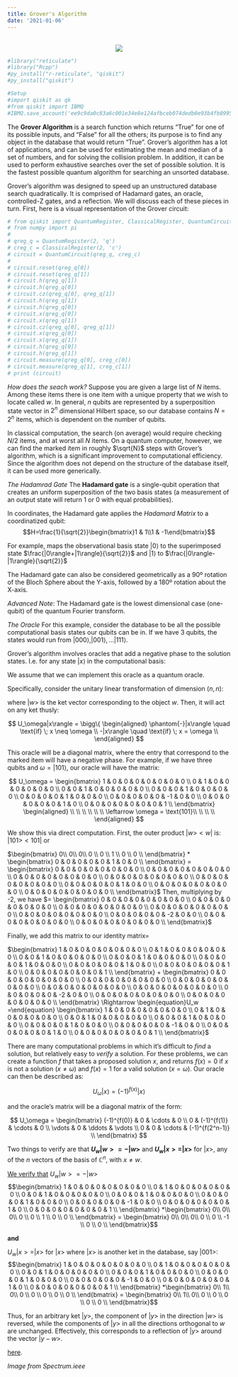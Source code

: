 ```yaml
---
title: Grover's Algorithm
date: '2021-01-06'
---
```

<center>
</br>
<img src="https://spectrum.ieee.org/image/MzEwMTk5OA.jpeg">
</center>
```r
#library("reticulate")
#library("Rcpp")
#py_install("r-reticulate", "qiskit")
#py_install("qiskit")
```

```python
#Setup
#import qiskit as qk
#from qiskit import IBMQ
#IBMQ.save_account('ee9c9da0c83a6c001e34e8e124afbceb074dedb0e93b4fb8995b0bbce8a75a2eb47538c95204f2a43923abf260a79e72d9bba4b279ffc5950e39396804f43984')
```


The **Grover Algorithm** is a search function which returns "True" for one of its possible inputs, and "False" for all the others; its purpose is to find any object in the database that would return "True". Grover's algorithm has a lot of applications, and can be used for estimating the mean and median of a set of numbers, and for solving the collision problem. In addition, it can be used to perform exhaustive searches over the set of possible solution. It is the fastest possible quantum algorithm for searching an unsorted database.

Grover's algorithm was designed to speed up an unstructured database search quadratically. It is comprised of Hadamard gates, an oracle, controlled-Z gates, and a reflection. We will discuss each of these pieces in turn. First, here is a visual representation of the Grover circuit:
```python
# from qiskit import QuantumRegister, ClassicalRegister, QuantumCircuit
# from numpy import pi
# 
# qreg_q = QuantumRegister(2, 'q')
# creg_c = ClassicalRegister(2, 'c')
# circuit = QuantumCircuit(qreg_q, creg_c)
# 
# circuit.reset(qreg_q[0])
# circuit.reset(qreg_q[1])
# circuit.h(qreg_q[1])
# circuit.h(qreg_q[0])
# circuit.cz(qreg_q[0], qreg_q[1])
# circuit.h(qreg_q[1])
# circuit.h(qreg_q[0])
# circuit.x(qreg_q[0])
# circuit.x(qreg_q[1])
# circuit.cz(qreg_q[0], qreg_q[1])
# circuit.x(qreg_q[0])
# circuit.x(qreg_q[1])
# circuit.h(qreg_q[0])
# circuit.h(qreg_q[1])
# circuit.measure(qreg_q[0], creg_c[0])
# circuit.measure(qreg_q[1], creg_c[1])
# print (circuit)
```

*How does the seach work?*
Suppose you are given a large list of $N$ items. Among these items there is one item with a unique property that we wish to locate called $w$. In general, <i>n</i> qubits are represented by a superposition state vector in $2^{n}$ dimensional Hilbert space, so our database contains $N=2^n$ items, which is dependent on the number of qubits.

In classical computation, the search (on average) would require checking $N/2$ items, and at worst all $N$ items. On a quantum computer, however, we can find the marked item in roughly $\sqrt{N}$ steps with Grover's algorithm, which is a significant improvement to computational efficiency. Since the algorithm does not depend on the structure of the database itself, it can be used more generically.

*The Hadamrad Gate*
The <b>Hadamard gate</b> is a single-qubit operation that creates an uniform superposition of the two basis states (a measurement of an output state will return 1 or 0 with equal probabilities).

In coordinates, the Hadamard gate applies the <i>Hadamard Matrix</i> to a coordinatized qubit:
$$H=\frac{1}{\sqrt{2}}\begin{bmatrix}1 & 1\\1 & -1\end{bmatrix}$$

For example, maps the observational basis state |0⟩ to the superimposed state $\frac{|0\rangle+|1\rangle}{\sqrt{2}}$ and |1⟩ to $\frac{|0\rangle-|1\rangle}{\sqrt{2}}$ 

The Hadamard gate can also be considered geometrically as a 90º rotation of the Bloch Sphere about the Y-axis, followed by a 180º rotation about the X-axis.

<i>Advanced Note</i>: The Hadamard gate is the lowest dimensional case (one-qubit) of the quantum Fourier transform.

*The Oracle*
For this example, consider the database to be all the possible computational basis states our qubits can be in. 
If we have 3 qubits, the states would run from  $|000\rangle, |001\rangle, \dots |111\rangle$.

Grover’s algorithm involves oracles that add a negative phase to the solution states. I.e. for any state $|x\rangle$ in the computational basis:

\begin{equation}
    f: \{0,1\}^n \mapsto \{0,1\} \mbox{ such that } f(w)=1 \mbox{ and } f(u)=0 \mbox{ for } u \not = w 
\end{equation}

We assume that we can implement this oracle as a quantum oracle.

Specifically, consider the unitary linear transformation of dimension $(n,n)$: 

\begin{equation}
  U_w = I - 2|w><w|  
\end{equation}

where $|w>$ is the ket vector corresponding to the object $w$. Then, it will act on any ket thusly:

$$
U_\omega|x\rangle = \bigg\{
\begin{aligned}
\phantom{-}|x\rangle \quad \text{if} \; x \neq \omega \\
-|x\rangle \quad \text{if} \; x = \omega \\
\end{aligned}
$$


This oracle will be a diagonal matrix, where the entry that correspond to the marked item will have a negative phase. For example, if we have three qubits and $\omega = |101\rangle$, our oracle will have the matrix:

$$
U_\omega = 
\begin{bmatrix}
1 & 0 & 0 & 0 & 0 & 0 & 0 & 0 \\
0 & 1 & 0 & 0 & 0 & 0 & 0 & 0 \\
0 & 0 & 1 & 0 & 0 & 0 & 0 & 0 \\
0 & 0 & 0 & 1 & 0 & 0 & 0 & 0 \\
0 & 0 & 0 & 0 & 1 & 0 & 0 & 0 \\
0 & 0 & 0 & 0 & 0 & -1 & 0 & 0 \\
0 & 0 & 0 & 0 & 0 & 0 & 1 & 0 \\
0 & 0 & 0 & 0 & 0 & 0 & 0 & 1 \\
\end{bmatrix}
\begin{aligned}
\\
\\
\\
\\
\\
\\
\leftarrow \omega = \text{101}\\
\\
\\
\\
\end{aligned}
$$

We show this via direct computation. First, the outer product $|w>$$<w|$ is: $|101>$$<101|$ or 

$\begin{bmatrix}
0\\
0\\
0\\
0 \\
0 \\
1 \\
0 \\
0 \\
\end{bmatrix} * 
\begin{bmatrix}
0 & 0 & 0 & 0 & 0 & 1 & 0 & 0 \\
\end{bmatrix}
=
\begin{bmatrix}
0 & 0 & 0 & 0 & 0 & 0 & 0 & 0 \\
0 & 0 & 0 & 0 & 0 & 0 & 0 & 0 \\
0 & 0 & 0 & 0 & 0 & 0 & 0 & 0 \\
0 & 0 & 0 & 0 & 0 & 0 & 0 & 0 \\
0 & 0 & 0 & 0 & 0 & 0 & 0 & 0 \\
0 & 0 & 0 & 0 & 0 & 1 & 0 & 0 \\
0 & 0 & 0 & 0 & 0 & 0 & 0 & 0 \\
0 & 0 & 0 & 0 & 0 & 0 & 0 & 0 \\
\end{bmatrix}$ Then, multiplying by -2, we have $=
\begin{bmatrix}
0 & 0 & 0 & 0 & 0 & 0 & 0 & 0 \\
0 & 0 & 0 & 0 & 0 & 0 & 0 & 0 \\
0 & 0 & 0 & 0 & 0 & 0 & 0 & 0 \\
0 & 0 & 0 & 0 & 0 & 0 & 0 & 0 \\
0 & 0 & 0 & 0 & 0 & 0 & 0 & 0 \\
0 & 0 & 0 & 0 & 0 & -2 & 0 & 0 \\
0 & 0 & 0 & 0 & 0 & 0 & 0 & 0 \\
0 & 0 & 0 & 0 & 0 & 0 & 0 & 0 \\
\end{bmatrix}$

Finally, we add this matrix to our identity matrix=

$\begin{bmatrix}
1 & 0 & 0 & 0 & 0 & 0 & 0 & 0 \\
0 & 1 & 0 & 0 & 0 & 0 & 0 & 0 \\
0 & 0 & 1 & 0 & 0 & 0 & 0 & 0 \\
0 & 0 & 0 & 1 & 0 & 0 & 0 & 0 \\
0 & 0 & 0 & 0 & 1 & 0 & 0 & 0 \\
0 & 0 & 0 & 0 & 0 & 1 & 0 & 0 \\
0 & 0 & 0 & 0 & 0 & 0 & 1 & 0 \\
0 & 0 & 0 & 0 & 0 & 0 & 0 & 1 \\
\end{bmatrix}
+
\begin{bmatrix}
0 & 0 & 0 & 0 & 0 & 0 & 0 & 0 \\
0 & 0 & 0 & 0 & 0 & 0 & 0 & 0 \\
0 & 0 & 0 & 0 & 0 & 0 & 0 & 0 \\
0 & 0 & 0 & 0 & 0 & 0 & 0 & 0 \\
0 & 0 & 0 & 0 & 0 & 0 & 0 & 0 \\
0 & 0 & 0 & 0 & 0 & -2 & 0 & 0 \\
0 & 0 & 0 & 0 & 0 & 0 & 0 & 0 \\
0 & 0 & 0 & 0 & 0 & 0 & 0 & 0 \\
\end{bmatrix} \Rightarrow \begin{equation}U_w =\end{equation}
\begin{bmatrix}
1 & 0 & 0 & 0 & 0 & 0 & 0 & 0 \\
0 & 1 & 0 & 0 & 0 & 0 & 0 & 0 \\
0 & 0 & 1 & 0 & 0 & 0 & 0 & 0 \\
0 & 0 & 0 & 1 & 0 & 0 & 0 & 0 \\
0 & 0 & 0 & 0 & 1 & 0 & 0 & 0 \\
0 & 0 & 0 & 0 & 0 & -1 & 0 & 0 \\
0 & 0 & 0 & 0 & 0 & 0 & 1 & 0 \\
0 & 0 & 0 & 0 & 0 & 0 & 0 & 1 \\
\end{bmatrix}$

There are many computational problems in which it’s difficult to _find_ a solution, but relatively easy to _verify_ a solution. For these problems, we can create a function $f$ that takes a proposed solution $x$, and returns $f(x) = 0$ if $x$ is not a solution ($x \neq \omega$) and $f(x) = 1$ for a valid solution ($x = \omega$). Our oracle can then be described as:

$$
U_\omega|x\rangle = (-1)^{f(x)}|x\rangle
$$

and the oracle's matrix will be a diagonal matrix of the form:

$$
U_\omega = 
\begin{bmatrix}
(-1)^{f(0)} &   0         & \cdots &   0         \\
0           & (-1)^{f(1)} & \cdots &   0         \\
\vdots      &   0         & \ddots & \vdots      \\
0           &   0         & \cdots & (-1)^{f(2^n-1)} \\
\end{bmatrix}
$$

Two things to verify are that <b>$U_w|w> = -|w>$</b> and <b>$U_w|x>=|x>$</b> for $|x>$, any of the $n$ vectors of the basis of $\mathbb{C}^n$, with $x \not = w$.

<u>We verify that</u>
$U_w|w> = -|w>$ 
$$\begin{bmatrix}
1 & 0 & 0 & 0 & 0 & 0 & 0 & 0 \\
0 & 1 & 0 & 0 & 0 & 0 & 0 & 0 \\
0 & 0 & 1 & 0 & 0 & 0 & 0 & 0 \\
0 & 0 & 0 & 1 & 0 & 0 & 0 & 0 \\
0 & 0 & 0 & 0 & 1 & 0 & 0 & 0 \\
0 & 0 & 0 & 0 & 0 & -1 & 0 & 0 \\
0 & 0 & 0 & 0 & 0 & 0 & 1 & 0 \\
0 & 0 & 0 & 0 & 0 & 0 & 0 & 1 \\
\end{bmatrix} *\begin{bmatrix}
0\\
0\\
0\\
0 \\
0 \\
1 \\
0 \\
0 \\
\end{bmatrix} 
=
\begin{bmatrix}
0\\
0\\
0\\
0 \\
0 \\
-1 \\
0 \\
0 \\
\end{bmatrix}$$


**and** 

$U_w|x>=|x>$ for $|x>$ where $|x>$ is another ket in the database, say $|001>$:
$$\begin{bmatrix}
1 & 0 & 0 & 0 & 0 & 0 & 0 & 0 \\
0 & 1 & 0 & 0 & 0 & 0 & 0 & 0 \\
0 & 0 & 1 & 0 & 0 & 0 & 0 & 0 \\
0 & 0 & 0 & 1 & 0 & 0 & 0 & 0 \\
0 & 0 & 0 & 0 & 1 & 0 & 0 & 0 \\
0 & 0 & 0 & 0 & 0 & -1 & 0 & 0 \\
0 & 0 & 0 & 0 & 0 & 0 & 1 & 0 \\
0 & 0 & 0 & 0 & 0 & 0 & 0 & 1 \\
\end{bmatrix} *\begin{bmatrix}
0\\
1\\
0\\
0 \\
0 \\
0 \\
0 \\
0 \\
\end{bmatrix} 
=
\begin{bmatrix}
0\\
1\\
0\\
0 \\
0 \\
0 \\
0 \\
0 \\
\end{bmatrix}$$

Thus, for an arbitrary ket $|y>$, the component of $|y>$ in the direction $|w>$ is reversed, while the components of $|y>$ in all the directions orthogonal to $w$ are unchanged. Effectively, this corresponds to a reflection of $|y>$ around the vector $|y-w>$.  


[here](https://wucrypto-project.netlify.app/).

*Image from Spectrum.ieee*
